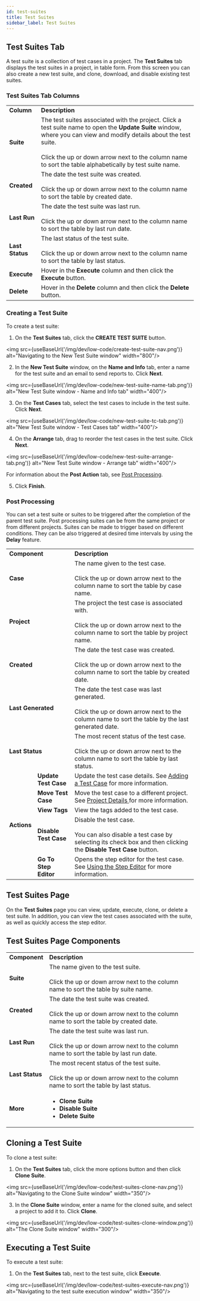 ```yaml
---
id: test-suites
title: Test Suites
sidebar_label: Test Suites
---
```



## Test Suites Tab

A test suite is a collection of test cases in a project. The **Test Suites** tab displays the test suites in a project, in table form. From this screen you can also create a new test suite, and clone, download, and disable existing test suites.

### Test Suites Tab Columns

<table>
  <tr>
    <td><b>Column</b></td>
    <td colspan='2'><b>Description</b></td>
  </tr>
  <tr>
    <td><b>Suite</b></td>
    <td colspan='2'>
      The test suites associated with the project. Click a test suite name to open the <b>Update Suite</b> window, where you can view and modify details about the test suite.<br/><br/>Click the up or down arrow next to the column name to sort the table alphabetically by test suite name.
    </td>
  </tr>
  <tr>
    <td><b>Created</b></td>
    <td colspan='2'>The date the test suite was created.<br/><br/>Click the up or down arrow next to the column name to sort the table by created date.</td>
  </tr>
  <tr>
    <td><b>Last Run</b></td>
    <td colspan='2'>
      The date the test suite was last run.<br/><br/>Click the up or down arrow next to the column name to sort the table by last run date.
    </td>
  </tr>
  <tr>
    <td><b>Last Status</b></td>
    <td colspan='2'>The last status of the test suite.<br/><br/>Click the up or down arrow next to the column name to sort the table by last status.</td>
  </tr>
  <tr>
    <td><b>Execute</b></td>
    <td colspan='2'>Hover in the <b>Execute</b> column and then click the <b>Execute</b> button.</td>
  </tr>
  <tr>
    <td><b>Delete</b></td>
    <td colspan='2'>Hover in the <b>Delete</b> column and then click the <b>Delete</b> button.</td>
  </tr>

</table>

### Creating a Test Suite

To create a test suite:

1. On the **Test Suites** tab, click the **CREATE TEST SUITE** button.

<img src={useBaseUrl('/img/dev/low-code/create-test-suite-nav.png')} alt="Navigating to the New Test Suite window" width="800"/>

2. In the **New Test Suite** window, on the **Name and Info** tab, enter a name for the test suite and an email to send reports to. Click **Next**.

<img src={useBaseUrl('/img/dev/low-code/new-test-suite-name-tab.png')} alt="New Test Suite window - Name and Info tab" width="400"/>

3. On the **Test Cases** tab, select the test cases to include in the test suite. Click **Next**.

<img src={useBaseUrl('/img/dev/low-code/new-test-suite-tc-tab.png')} alt="New Test Suite window - Test Cases tab" width="400"/>

4. On the **Arrange** tab, drag to reorder the test cases in the test suite. Click **Next**.

<img src={useBaseUrl('/img/dev/low-code/new-test-suite-arrange-tab.png')} alt="New Test Suite window - Arrange tab" width="400"/>

For information about the **Post Action** tab, see [Post Processing](#post-processing).

5. Click **Finish**.

### Post Processing

You can set a test suite or suites to be triggered after the completion of the parent test suite. Post processing suites can be from the same project or from different projects. Suites can be made to trigger based on different conditions. They can be also triggered at desired time intervals by using the **Delay** feature.



<table>
  <tr>
    <td colspan='2'><b>Component</b></td>
    <td><b>Description</b></td>
  </tr>
  <tr>
    <td colspan='2'><b>Case</b></td>
    <td>The name given to the test case.<br/><br/>Click the up or down arrow next to the column name to sort the table by case name.</td>
  </tr>
  <tr>
    <td colspan='2'><b>Project</b></td>
    <td>The project the test case is associated with.<br/><br/>Click the up or down arrow next to the column name to sort the table by project name.</td>
  </tr>
  <tr>
    <td colspan='2'><b>Created</b></td>
    <td>The date the test case was created.<br/><br/>Click the up or down arrow next to the column name to sort the table by created date.</td>
  </tr>
  <tr>
    <td colspan='2'><b>Last Generated</b></td>
    <td>The date the test case was last generated.<br/><br/>Click the up or down arrow next to the column name to sort the table by the last generated date.</td>
  </tr>
  <tr>
    <td colspan='2'><b>Last Status</b></td>
    <td>The most recent status of the test case.<br/><br/>Click the up or down arrow next to the column name to sort the table by last status.</td>
  </tr>
  <tr>
    <td rowspan='5'><b>Actions</b></td>
    <td><b>Update Test Case</b></td>
    <td>Update the test case details. See <a href="/dev/low-code/projects/test-cases/#adding-a-test-case">Adding a Test Case</a> for more information.</td>
  </tr>
  <tr>
    <td><b>Move Test Case</b></td>
    <td>Move the test case to a different project. See <a href="/dev/low-code/projects/project-details">Project Details </a> for more information.</td>
  </tr>
  <tr>
    <td><b>View Tags</b></td>
    <td>View the tags added to the test case.</td>
  </tr>
  <tr>
    <td><b>Disable Test Case</b></td>
    <td>Disable the test case.<br/><br/>You can also disable a test case by selecting its check box and then clicking the <b>Disable Test Case</b> button.</td>
  </tr>
  <tr>
    <td><b>Go To Step Editor</b></td>
    <td>
      Opens the step editor for the test case. See <a href="/dev/low-code/projects/test-cases#using-the-step-editor">Using the Step Editor</a> for more information.
    </td>
  </tr>
</table>


## Test Suites Page
On the **Test Suites** page you can view, update, execute, clone, or delete a test suite. In addition, you can view the test cases associated with the suite, as well as quickly access the step editor.

## Test Suites Page Components

<table>
  <tr>
    <td colspan='2'><b>Component</b></td>
    <td><b>Description</b></td>
  </tr>
  <tr>
    <td colspan='2'><b>Suite</b></td>
    <td>The name given to the test suite.<br/><br/>Click the up or down arrow next to the column name to sort the table by suite name.</td>
  </tr>
  <tr>
    <td colspan='2'><b>Created</b></td>
    <td>The date the test suite was created.<br/><br/>Click the up or down arrow next to the column name to sort the table by created date.</td>
  </tr>
  <tr>
    <td colspan='2'><b>Last Run</b></td>
    <td>The date the test suite was last run.<br/><br/>Click the up or down arrow next to the column name to sort the table by last run date.</td>
  </tr>
  <tr>
    <td colspan='2'><b>Last Status</b></td>
    <td>The most recent status of the test suite.<br/><br/>Click the up or down arrow next to the column name to sort the table by last status.</td>
  </tr>

  <tr>
    <td colspan='2'><b>More</b></td>
    <td><ul>
    <li><b>Clone Suite</b></li>
    <li><b>Disable Suite</b></li>
    <li><b>Delete Suite</b></li>
    </ul>
    </td>
  </tr>
</table>

## Cloning a Test Suite

To clone a test suite:

1. On the **Test Suites** tab, click the more options button and then click **Clone Suite**.

<img src={useBaseUrl('/img/dev/low-code/test-suites-clone-nav.png')} alt="Navigating to the Clone Suite window" width="350"/>

3. In the **Clone Suite** window, enter a name for the cloned suite, and select a project to add it to. Click **Clone**.

<img src={useBaseUrl('/img/dev/low-code/test-suites-clone-window.png')} alt="The Clone Suite window" width="300"/>

## Executing a Test Suite

To execute a test suite:

1.  On the **Test Suites** tab, next to the test suite, click **Execute**.

<img src={useBaseUrl('/img/dev/low-code/test-suites-execute-nav.png')} alt="Navigating to the test suite execution window" width="350"/>
